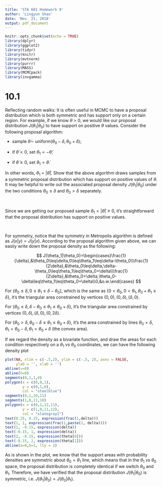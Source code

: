 ---
title: 'STA 601 Homework 9'
author: 'Lingyun Shao'
date: 'Nov. 21, 2018'
output: pdf_document
---

```{r setup, include=FALSE, warning=FALSE}
knitr::opts_chunk$set(echo = TRUE)
library(dplyr)
library(ggplot2)
library(tidyr)
library(knitr)
library(mvtnorm)
library(purrr)
library(MASS)
library(MCMCpack)
library(invgamma)
```

# 10.1
Reflecting random walks: It is often useful in MCMC to have a proposal distribution which is both symmetric and has support only on a certain region. For example, if we know $\theta$ > 0, we would like our proposal distribution $J(\theta_1|\theta_0)$ to have support on positive $\theta$ values. Consider the following proposal algorithm:

- sample $\tilde \theta\sim$ uniform($\theta_0-\delta, \theta_0 + \delta$);

- if $\tilde \theta < 0$, set $\theta_1 = -\tilde\theta$;

- if $\tilde \theta\geq0$, set $\theta_1 = \tilde\theta$.

In other words, $\theta_1$ = $|\tilde\theta|$. Show that the above algorithm draws samples from a symmetric proposal distribution which has support on positive values of $\theta$. It may be helpful to write out the associated proposal density $J(\theta_1|\theta_0)$ under the two conditions $\theta_0\leq\delta$ and $\theta_0>\delta$ separately.

\ 

Since we are getting our proposed sample $\theta_1=|\tilde \theta|\geq0$, it's straightforward that the proposal distribution has support on positive values.

\ 

For symmetry, notice that the symmetry in Metropolis algorithm is defined as $J(x|y)=J(y|x)$. According to the proposal algorithm given above, we can easily write down the proposal density as the following:

$$
J(\theta_1|\theta_0)=\begin{cases}\frac{1}{\delta},&\theta_0\leq\delta,0\leq\theta_1\leq\delta-\theta_0\\\frac{1}{2\delta},&\theta_0\leq\delta,\delta-\theta_0\leq\theta_1\leq\theta_0+\delta\\\frac{1}{2\delta},&\theta_0>\delta,\theta_0-\delta\leq\theta_1\leq\theta_0+\delta\\0,&o.w.\end{cases}
$$

For $\left\{\theta_0\leq\delta,0\leq\theta_1\leq\delta-\theta_0\right\}$, which is the same as $\left\{0<\theta_0,0<\theta_1,\theta_0+\theta_1\leq\delta\right\}$, it's the triangular area constrained by vertices $(0,0),(0,\delta),(\delta,0)$.

For $\left\{\theta_0\leq\delta,\delta-\theta_0\leq\theta_1\leq\theta_0+\delta\right\}$, it's the triangular area constrained by vertices $(0,\delta),(\delta,0),(0,2\delta)$.

For $\left\{\theta_0>\delta,\theta_0-\delta\leq\theta_1\leq\theta_0+\delta\right\}$, it's the area constrained by lines $\theta_0=\delta,\theta_1=\theta_0-\delta,\theta_1=\theta_0+\delta$ (the convex area).

If we regard the density as a bivariate function, and draw the areas for each condition respectively on a $\theta_1\ vs\ \theta_0$ coordinates, we can have the following density plot

```{r, fig.height=6.5}
plot(NA, xlim = c(-.5,2), ylim = c(-.5, 2), axes = FALSE,
     ylab = '', xlab = '')
abline(v=0)
abline(h=0)
segments(0,1,1,0)
polygon(x = c(0,0,1), 
        y = c(0,1,0),
        col = "steelblue")
segments(0,1,10,11)
segments(1,0,11,10)
polygon(x = c(0,1,12,11), 
        y = c(1,0,11,12),
        col = "slategray1")
text(0.25, 0.25, expression(frac(1,delta)))
text(1, 1, expression(frac(1,paste(2, delta))))
text(1, -0.15, expression(delta))
text(-0.15, 1, expression(delta))
text(2, -0.15, expression(theta[0]))
text(-0.15, 2, expression(theta[1]))
abline(a=0,b=1, lty = 2)
```

As is shown in the plot, we know that the support areas with probability densities are symmetric about $\theta_0=\theta_1$ line, which means that in the $\theta_1\ vs\ \theta_0$ space, the proposal distribution is completely identical if we switch $\theta_0$ and $\theta_1$. Therefore, we have verified that the proposal distribution $J(\theta_1|\theta_0)$ is symmetric, i.e. $J(\theta_1|\theta_0)=J(\theta_0|\theta_1)$.
